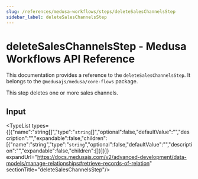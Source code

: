 ```yaml
---
slug: /references/medusa-workflows/steps/deleteSalesChannelsStep
sidebar_label: deleteSalesChannelsStep
---
```



# deleteSalesChannelsStep - Medusa Workflows API Reference

This documentation provides a reference to the `deleteSalesChannelsStep`. It belongs to the `@medusajs/medusa/core-flows` package.

This step deletes one or more sales channels.

## Input

<TypeList types={[{"name":"string[]","type":"`string`[]","optional":false,"defaultValue":"","description":"","expandable":false,"children":[{"name":"string","type":"`string`","optional":false,"defaultValue":"","description":"","expandable":false,"children":[]}]}]} expandUrl="https://docs.medusajs.com/v2/advanced-development/data-models/manage-relationships#retrieve-records-of-relation" sectionTitle="deleteSalesChannelsStep"/>
